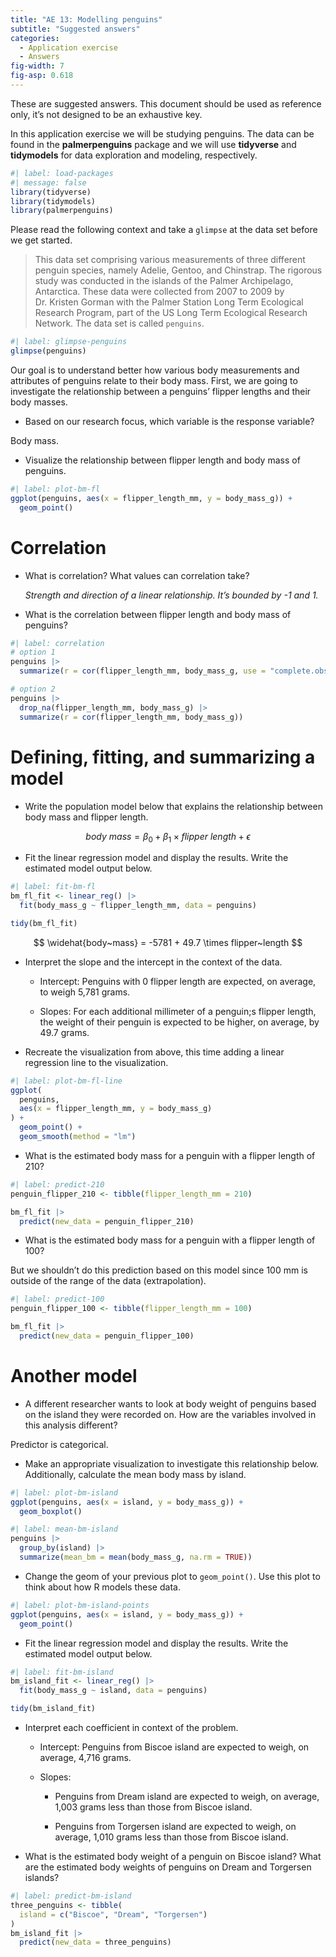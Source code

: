 ```yaml
---
title: "AE 13: Modelling penguins"
subtitle: "Suggested answers"
categories: 
  - Application exercise
  - Answers
fig-width: 7
fig-asp: 0.618
---
```


::: callout-important
These are suggested answers.
This document should be used as reference only, it's not designed to be an exhaustive key.
:::

In this application exercise we will be studying penguins.
The data can be found in the **palmerpenguins** package and we will use **tidyverse** and **tidymodels** for data exploration and modeling, respectively.

```r
#| label: load-packages
#| message: false
library(tidyverse)
library(tidymodels)
library(palmerpenguins)
```

Please read the following context and take a `glimpse` at the data set before we get started.

> This data set comprising various measurements of three different penguin species, namely Adelie, Gentoo, and Chinstrap.
> The rigorous study was conducted in the islands of the Palmer Archipelago, Antarctica.
> These data were collected from 2007 to 2009 by Dr. Kristen Gorman with the Palmer Station Long Term Ecological Research Program, part of the US Long Term Ecological Research Network.
> The data set is called `penguins`.

```r
#| label: glimpse-penguins
glimpse(penguins)
```

Our goal is to understand better how various body measurements and attributes of penguins relate to their body mass.
First, we are going to investigate the relationship between a penguins' flipper lengths and their body masses.

-   Based on our research focus, which variable is the response variable?

Body mass.

-   Visualize the relationship between flipper length and body mass of penguins.

```r
#| label: plot-bm-fl
ggplot(penguins, aes(x = flipper_length_mm, y = body_mass_g)) +
  geom_point()
```

# Correlation

-   What is correlation?
    What values can correlation take?

    *Strength and direction of a linear relationship. It's bounded by -1 and 1.*

-   What is the correlation between flipper length and body mass of penguins?

```r
#| label: correlation
# option 1
penguins |>
  summarize(r = cor(flipper_length_mm, body_mass_g, use = "complete.obs"))

# option 2
penguins |>
  drop_na(flipper_length_mm, body_mass_g) |>
  summarize(r = cor(flipper_length_mm, body_mass_g))
```

# Defining, fitting, and summarizing a model

-   Write the population model below that explains the relationship between body mass and flipper length.

$$
body~mass = \beta_0 + \beta_1 \times flipper~length + \epsilon
$$

-   Fit the linear regression model and display the results. Write the estimated model output below.

```r
#| label: fit-bm-fl
bm_fl_fit <- linear_reg() |>
  fit(body_mass_g ~ flipper_length_mm, data = penguins)

tidy(bm_fl_fit)
```

$$
\widehat{body~mass} = -5781 + 49.7 \times flipper~length
$$

-   Interpret the slope and the intercept in the context of the data.

    -   Intercept: Penguins with 0 flipper length are expected, on average, to weigh 5,781 grams.

    -   Slopes: For each additional millimeter of a penguin;s flipper length, the weight of their penguin is expected to be higher, on average, by 49.7 grams.

-   Recreate the visualization from above, this time adding a linear regression line to the visualization.

```r
#| label: plot-bm-fl-line
ggplot(
  penguins,
  aes(x = flipper_length_mm, y = body_mass_g)
) +
  geom_point() +
  geom_smooth(method = "lm")
```

-   What is the estimated body mass for a penguin with a flipper length of 210?

```r
#| label: predict-210
penguin_flipper_210 <- tibble(flipper_length_mm = 210)

bm_fl_fit |>
  predict(new_data = penguin_flipper_210)
```

-   What is the estimated body mass for a penguin with a flipper length of 100?

But we shouldn't do this prediction based on this model since 100 mm is outside of the range of the data (extrapolation).

```r
#| label: predict-100
penguin_flipper_100 <- tibble(flipper_length_mm = 100)

bm_fl_fit |>
  predict(new_data = penguin_flipper_100)
```

# Another model

-   A different researcher wants to look at body weight of penguins based on the island they were recorded on. How are the variables involved in this analysis different?

Predictor is categorical.

-   Make an appropriate visualization to investigate this relationship below. Additionally, calculate the mean body mass by island.

```r
#| label: plot-bm-island
ggplot(penguins, aes(x = island, y = body_mass_g)) +
  geom_boxplot()
```

```r
#| label: mean-bm-island
penguins |>
  group_by(island) |>
  summarize(mean_bm = mean(body_mass_g, na.rm = TRUE))
```

-   Change the geom of your previous plot to `geom_point()`. Use this plot to think about how R models these data.

```r
#| label: plot-bm-island-points
ggplot(penguins, aes(x = island, y = body_mass_g)) +
  geom_point()
```

-   Fit the linear regression model and display the results. Write the estimated model output below.

```r
#| label: fit-bm-island
bm_island_fit <- linear_reg() |>
  fit(body_mass_g ~ island, data = penguins)

tidy(bm_island_fit)
```

-   Interpret each coefficient in context of the problem.

    -   Intercept: Penguins from Biscoe island are expected to weigh, on average, 4,716 grams.

    -   Slopes:

        -   Penguins from Dream island are expected to weigh, on average, 1,003 grams less than those from Biscoe island.

        -   Penguins from Torgersen island are expected to weigh, on average, 1,010 grams less than those from Biscoe island.

-   What is the estimated body weight of a penguin on Biscoe island?
    What are the estimated body weights of penguins on Dream and Torgersen islands?

```r
#| label: predict-bm-island
three_penguins <- tibble(
  island = c("Biscoe", "Dream", "Torgersen")
)
bm_island_fit |>
  predict(new_data = three_penguins)
```
